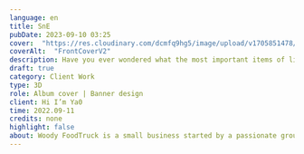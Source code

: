 ---
language: en
title: SnE
pubDate: 2023-09-10 03:25
cover:  "https://res.cloudinary.com/dcmfq9hg5/image/upload/v1705851478/gfx/project/book/BookMisc4PS_qguses.jpg"
coverAlt:  "FrontCoverV2"
description: Have you ever wondered what the most important items of life are? Well, wonder no more!
draft: true
category: Client Work
type: 3D
role: Album cover | Banner design
client: Hi I’m Ya0
time: 2022.09-11
credits: none
highlight: false
about: Woody FoodTruck is a small business started by a passionate group of friends that wanted to share their love for Italian food with others. Woody's built-in, wood-fired pizza oven is what makes them stand out from other businesses alike. They can handcraft the pizza in a way traditional Italians do. Thanks to the mobility of a food truck, they can serve their specialty wherever they please. You can taste their mouth-watering, fire-baked pizza at many food events and conventions.
---

<Post/>
